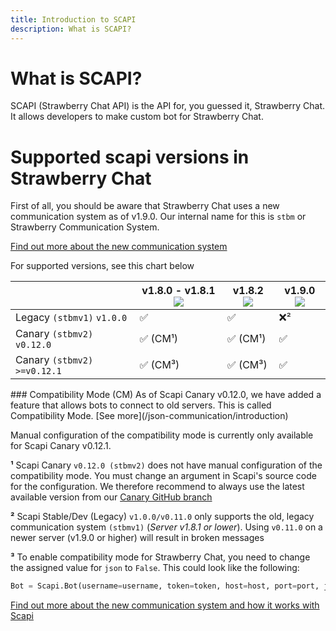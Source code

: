 ```yaml
---
title: Introduction to SCAPI
description: What is SCAPI?
---
```


# What is SCAPI?

SCAPI (Strawberry Chat API) is the API for, you guessed it, Strawberry Chat. It allows developers to make custom bot
for Strawberry Chat.

# Supported scapi versions in Strawberry Chat
First of all, you should be aware that Strawberry Chat uses a new communication system as of v1.9.0.
Our internal name for this is `stbm` or Strawberry Communication System.

[Find out more about the new communication system](/stbchat/stbm)


For supported versions, see this chart below

|                               | v1.8.0 - v1.8.1 ![](https://img.shields.io/badge/Legacy-green) | v1.8.2 ![](https://img.shields.io/badge/Stable-success) | v1.9.0 ![](https://img.shields.io/badge/Canary-yellow) |
|-------------------------------|----------------------------------------------------------------|---------------------------------------------------------|--------------------------------------------------------|
| Legacy `(stbmv1)` `v1.0.0`    |  ✅                                                            | ✅                                                     | ❌²                                                    |
| Canary `(stbmv2)` `v0.12.0`   |  ✅ (CM¹)                                                      | ✅ (CM¹)                                               | ✅                                                     | 
| Canary `(stbmv2)` `>=v0.12.1` |  ✅ (CM³)                                                      | ✅ (CM³)                                               | ✅                                                     | 

<Tip>
    ### Compatibility Mode (CM)
    As of Scapi Canary v0.12.0, we have added a feature that allows bots to connect to old servers.
    This is called Compatibility Mode.
    [See more](/json-communication/introduction)
</Tip>

<Warning>Manual configuration of the compatibility mode is currently only available for Scapi Canary v0.12.1.</Warning>

**¹** Scapi Canary `v0.12.0 (stbmv2)` does not have manual configuration of the compatibility mode. You must change an argument in Scapi's source code for the configuration.
We therefore recommend to always use the latest available version from our [Canary GitHub branch](https://github.com/Strawberry-Foundations/strawberry-chat/tree/json-communication)

**²** Scapi Stable/Dev (Legacy) `v1.0.0/v0.11.0` only supports the old, legacy communication system `(stbmv1)` (*Server v1.8.1 or lower*).
Using `v0.11.0` on a newer server (v1.9.0 or higher) will result in broken messages

**³** To enable compatibility mode for Strawberry Chat, you need to change the assigned value for `json` to `False`.
This could look like the following:
```python
Bot = Scapi.Bot(username=username, token=token, host=host, port=port, json=False)
```
[Find out more about the new communication system and how it works with Scapi](/scapi/usage#write-your-first-bot-canary-v0-12-0-for-stbmv2)